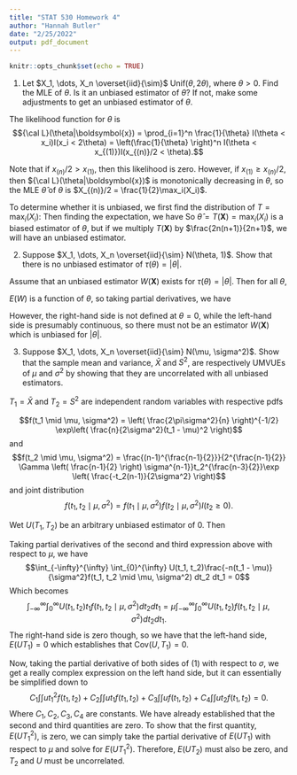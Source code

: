 ```yaml
---
title: "STAT 530 Homework 4"
author: "Hannah Butler"
date: "2/25/2022"
output: pdf_document
---
```


\newcommand{\rsamp}[1]{#1_1, \dots, #1_n}

```r
knitr::opts_chunk$set(echo = TRUE)
```

(1) Let $\rsamp{X} \overset{iid}{\sim}$ Unif$(\theta, 2\theta)$, where $\theta > 0$. Find the MLE of $\theta$. Is it an unbiased estimator of $\theta$? If not, make some adjustments to get an unbiased estimator of $\theta$.

The likelihood function for $\theta$ is
$${\cal L}(\theta|\boldsymbol{x}) = \prod_{i=1}^n \frac{1}{\theta} I(\theta < x_i)I(x_i < 2\theta) = \left(\frac{1}{\theta} \right)^n I(\theta < x_{(1)})I(x_{(n)}/2 < \theta).$$

Note that if $x_{(n)}/2 > x_{(1)}$, then this likelihood is zero. However, if $x_{(1)} \geq x_{(n)}/2$, then ${\cal L}(\theta|\boldsymbol{x})$ is monotonically decreasing in $\theta$, so the MLE $\hat{\theta}$ of $\theta$ is $X_{(n)}/2 = \frac{1}{2}\max_i(X_i)$.

To determine whether it is unbiased, we first find the distribution of $T = \max_i(X_i)$:
\begin{align*}
F_T(t) &= \prod_{i=1}^n F_{X_i}(2t) = \left( F_{X_1}(2t) \right)^n I(\theta/2 < t < \theta)\\
\text{and }\\
f_T(t) &= \frac{d}{dt}\left( F_{X_1}(2t) \right)^n = 2n\left( F_{X_1}(2t) \right)^{n-1}f_{X}(2t)I(\theta/2 < t < \theta) \\
&=  \frac{2n(2t - \theta)^{n-1}}{\theta^n} I(\theta/2 < t < \theta)
\end{align*}
Then finding the expectation, we have
\begin{align*}
E(T) &= \int_{\theta/2}^\theta \frac{2nt(2t - \theta)^{n-1}}{\theta^n} dt \\
\text{and setting } u = 2t - \theta, \\
&= \frac{n}{2\theta^n} \int_{0}^{\theta} u^n + \theta u^{n-1} du \\
&= \frac{n}{2\theta^n} \left( \frac{u^{n+1}}{n+1} + \frac{\theta u^n}{n} \right)\Big|_{0}^{\theta} \\
&= \frac{n}{2\theta^n} \left( \frac{n\theta^{n+1} + (n+1)\theta^{n+1}}{n(n+1)} \right) \\
&= \frac{\theta ( 2n + 1)}{2n(n+1)}
\end{align*}
So $\hat{\theta} = T(\boldsymbol{X}) = \max_{i}(X_i)$ is a biased estimator of $\theta$, but if we multiply $T(\boldsymbol{X})$ by $\frac{2n(n+1)}{2n+1}$, we will have an unbiased estimator.

\newpage

(2) Suppose $\rsamp{X} \overset{iid}{\sim} N(\theta, 1)$. Show that there is no unbiased estimator of $\tau(\theta) = |\theta|$.

Assume that an unbiased estimator $W(\boldsymbol{X})$ exists for $\tau(\theta) = |\theta|$. Then for all $\theta$,
\begin{align*}
E(W(\boldsymbol{X})) = |\theta|.
\end{align*}

$E(W)$ is a function of $\theta$, so taking partial derivatives, we have
\begin{align*}
\frac{dE(W)}{d\theta} &= \frac{d}{d\theta}|\theta| \quad \text{for all } \theta.
\end{align*}

However, the right-hand side is not defined at $\theta = 0$, while the left-hand side is presumably continuous, so there must not be an estimator $W(\boldsymbol{X})$ which is unbiased for $|\theta|$.

\newpage

(3) Suppose $\rsamp{X} \overset{iid}{\sim} N(\mu, \sigma^2)$. Show that the sample mean and variance, $\bar{X}$ and $S^2$, are respectively UMVUEs of $\mu$ and $\sigma^2$ by showing that they are uncorrelated with all unbiased estimators.

$T_1 = \bar{X}$ and $T_2 = S^2$ are independent random variables with respective pdfs

$$f(t_1 \mid \mu, \sigma^2) = \left( \frac{2\pi\sigma^2}{n} \right)^{-1/2} \exp\left( \frac{n}{2\sigma^2}(t_1 - \mu)^2 \right)$$
and
$$f(t_2 \mid \mu, \sigma^2) = \frac{(n-1)^{\frac{n-1}{2}}}{2^{\frac{n-1}{2}} \Gamma \left( \frac{n-1}{2} \right) \sigma^{n-1}}t_2^{\frac{n-3}{2}}\exp \left( \frac{-t_2(n-1)}{2\sigma^2} \right)$$
and joint distribution
$$f(t_1, t_2 \mid\mu, \sigma^2) = f(t_1 \mid \mu, \sigma^2)f(t_2 \mid \mu, \sigma^2)I(t_2 \geq 0).$$

Wet $U(T_1, T_2)$ be an arbitrary unbiased estimator of 0. Then 
\begin{align}
E(U) = \int_{-\infty}^{\infty} \int_{0}^{\infty} U(t_1, t_2)f(t_1, t_2 \mid \mu, \sigma^2) dt_2 dt_1 = 0.
\end{align}

Taking partial derivatives of the second and third expression above with respect to $\mu$, we have
$$\int_{-\infty}^{\infty} \int_{0}^{\infty} U(t_1, t_2)\frac{-n(t_1 - \mu)}{\sigma^2}f(t_1, t_2 \mid \mu, \sigma^2) dt_2 dt_1 = 0$$ 
Which becomes
$$\int_{-\infty}^{\infty} \int_{0}^{\infty} U(t_1, t_2)t_1f(t_1, t_2 \mid \mu, \sigma^2) dt_2 dt_1 = \mu\int_{-\infty}^{\infty} \int_{0}^{\infty} U(t_1, t_2) f(t_1, t_2 \mid \mu, \sigma^2) dt_2 dt_1.$$
The right-hand side is zero though, so we have that the left-hand side, $E(UT_1) = 0$ which establishes that Cov$(U, T_1) = 0$.

Now, taking the partial derivative of both sides of (1) with respect to $\sigma$, we get a really complex expression on the left hand side, but it can essentially be simplified down to
$$C_1\int \int u t_1^2 f(t_1, t_2) + C_2\int\int u t_1 f(t_1, t_2) + C_3\int\int u f(t_1, t_2) + C_4\int\int u t_2 f(t_1, t_2) = 0.$$
Where $C_1, C_2, C_3, C_4$ are constants. We have already established that the second and third quantities are zero. To show that the first quantity, $E(UT_1^2)$, is zero, we can simply take the partial derivative of $E(UT_1)$ with respect to $\mu$ and solve for $E(UT_1^2)$. Therefore, $E(UT_2)$ must also be zero, and $T_2$ and $U$ must be uncorrelated.

